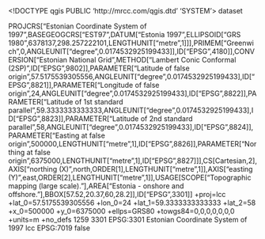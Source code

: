 <!DOCTYPE qgis PUBLIC 'http://mrcc.com/qgis.dtd' 'SYSTEM'>
<qgis version="3.44.3-Solothurn">
  <identifier></identifier>
  <parentidentifier></parentidentifier>
  <language></language>
  <type>dataset</type>
  <title></title>
  <abstract></abstract>
  <links/>
  <dates/>
  <fees></fees>
  <encoding></encoding>
  <crs>
    <spatialrefsys nativeFormat="Wkt">
      <wkt>PROJCRS["Estonian Coordinate System of 1997",BASEGEOGCRS["EST97",DATUM["Estonia 1997",ELLIPSOID["GRS 1980",6378137,298.257222101,LENGTHUNIT["metre",1]]],PRIMEM["Greenwich",0,ANGLEUNIT["degree",0.0174532925199433]],ID["EPSG",4180]],CONVERSION["Estonian National Grid",METHOD["Lambert Conic Conformal (2SP)",ID["EPSG",9802]],PARAMETER["Latitude of false origin",57.5175539305556,ANGLEUNIT["degree",0.0174532925199433],ID["EPSG",8821]],PARAMETER["Longitude of false origin",24,ANGLEUNIT["degree",0.0174532925199433],ID["EPSG",8822]],PARAMETER["Latitude of 1st standard parallel",59.3333333333333,ANGLEUNIT["degree",0.0174532925199433],ID["EPSG",8823]],PARAMETER["Latitude of 2nd standard parallel",58,ANGLEUNIT["degree",0.0174532925199433],ID["EPSG",8824]],PARAMETER["Easting at false origin",500000,LENGTHUNIT["metre",1],ID["EPSG",8826]],PARAMETER["Northing at false origin",6375000,LENGTHUNIT["metre",1],ID["EPSG",8827]]],CS[Cartesian,2],AXIS["northing (X)",north,ORDER[1],LENGTHUNIT["metre",1]],AXIS["easting (Y)",east,ORDER[2],LENGTHUNIT["metre",1]],USAGE[SCOPE["Topographic mapping (large scale)."],AREA["Estonia - onshore and offshore."],BBOX[57.52,20.37,60,28.2]],ID["EPSG",3301]]</wkt>
      <proj4>+proj=lcc +lat_0=57.5175539305556 +lon_0=24 +lat_1=59.3333333333333 +lat_2=58 +x_0=500000 +y_0=6375000 +ellps=GRS80 +towgs84=0,0,0,0,0,0,0 +units=m +no_defs</proj4>
      <srsid>1259</srsid>
      <srid>3301</srid>
      <authid>EPSG:3301</authid>
      <description>Estonian Coordinate System of 1997</description>
      <projectionacronym>lcc</projectionacronym>
      <ellipsoidacronym>EPSG:7019</ellipsoidacronym>
      <geographicflag>false</geographicflag>
    </spatialrefsys>
  </crs>
  <extent/>
</qgis>

